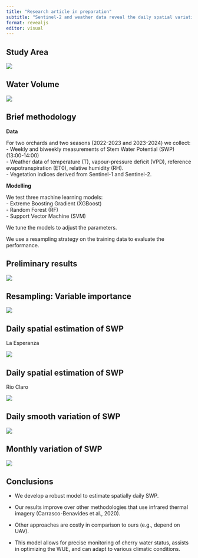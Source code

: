 ```yaml
---
title: "Research article in preparation"
subtitle: "Sentinel-2 and weather data reveal the daily spatial variation of stem water potential in cherry orchards"
format: revealjs
editor: visual
---
```


## Study Area

![](figs/area_estudio_2.png)

## Water Volume

![](figs/riego_lamina.png)

## Brief methodology {.smaller}

**Data**

For two orchards and two seasons (2022-2023 and 2023-2024) we collect:  
- Weekly and biweekly measurements of Stem Water Potential (SWP) (13:00-14:00)  
- Weather data of temperature (T), vapour-pressure deficit (VPD), reference evapotranspiration (ET0), relative humidity (RH).  
- Vegetation indices derived from Sentinel-1 and Sentinel-2.  

**Modelling**

We test three machine learning models:  
  - Extreme Boosting Gradient (XGBoost)  
  - Random Forest (RF)  
  - Support Vector Machine (SVM)  

We tune the models to adjust the parameters.

We use a resampling strategy on the training data to evaluate the performance.

## Preliminary results

![](figs/pred_vs_esti_3_modelos_ML.png)

## Resampling: Variable importance

![](figs/fig_errorbar_resample_random_forest_trends.png)

## Daily spatial estimation of SWP {.smaller}

La Esperanza

![](figs/mapa_potencial_max_cov_la_esperanza.png)

## Daily spatial estimation of SWP {.smaller}

Rio Claro

![](figs/mapa_potencial_max_cov_rio_claro.png)


## Daily smooth variation of SWP

![](figs/tendencias_potencial_estimado_trat_sitios.png)

## Monthly variation of SWP

![](figs/boxplot_potencial_estimado_mes_trat_sitios.png)

## Conclusions

- We develop a robust model to estimate spatially daily SWP.

- Our results improve over other methodologies that use infrared thermal imagery (Carrasco-Benavides et al., 2020).

- Other approaches are costly in comparison to ours (e.g., depend on UAV).

- This model allows for precise monitoring of cherry water status, assists in optimizing the WUE, and can adapt to various climatic conditions.

